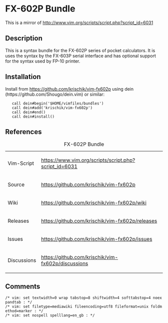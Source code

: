 = FX-602P Bundle =

This is a mirror of http://www.vim.org/scripts/script.php?script_id=6031

== Description ==

This is a syntax bundle for the FX-602P series of pocket calculators. It is uses the syntax by the FX-603P serial interface and has optional support for the syntax used by FP-10 printer.

== Installation ==

Install from https://github.com/krischik/vim-fx602p using dein (https://github.com/Shougo/dein.vim) or similar:

    call dein#begin('$HOME/vimfiles/bundles')
    call dein#add('krischik/vim-fx602p')
    call dein#end()
    call dein#install()

== References ==

{|
|+ FX-602P Bundle
|-
| Vim-Script	|| https://www.vim.org/scripts/script.php?script_id=6031
|-
| Source	|| https://github.com/krischik/vim-fx602p
|-
| Wiki		|| https://github.com/krischik/vim-fx602p/wiki
|-
| Releases	|| https://github.com/krischik/vim-fx602p/releases
|-
| Issues	|| https://github.com/krischik/vim-fx602p/issues
|-
| Discussions	|| https://github.com/krischik/vim-fx602p/discussions
|}

==Comments==

 /* vim: set textwidth=0 wrap tabstop=8 shiftwidth=4 softtabstop=4 noexpandtab : */
 /* vim: set filetype=mediawiki fileencoding=utf8 fileformat=unix foldmethod=marker : */
 /* vim: set nospell spelllang=en_gb : */
